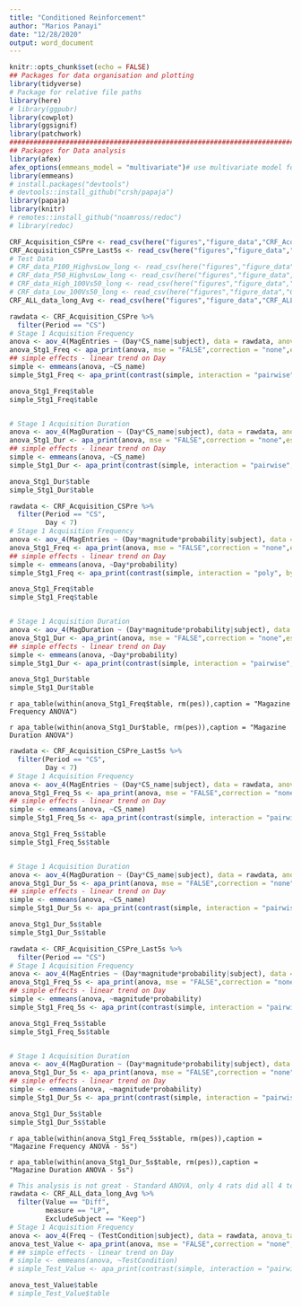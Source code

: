 ```yaml
---
title: "Conditioned Reinforcement"
author: "Marios Panayi"
date: "12/28/2020"
output: word_document
---
```


```r
knitr::opts_chunk$set(echo = FALSE)
## Packages for data organisation and plotting
library(tidyverse)
# Package for relative file paths
library(here)
# library(ggpubr)
library(cowplot)
library(ggsignif)
library(patchwork)
################################################################################
## Packages for Data analysis
library(afex)
afex_options(emmeans_model = "multivariate")# use multivariate model for all follow-up tests.
library(emmeans)
# install.packages("devtools")
# devtools::install_github("crsh/papaja")
library(papaja)
library(knitr)
# remotes::install_github("noamross/redoc")
# library(redoc)
```



```r
CRF_Acquisition_CSPre <- read_csv(here("figures","figure_data","CRF_Acquisition_CSPre.csv"))
CRF_Acquisition_CSPre_Last5s <- read_csv(here("figures","figure_data","CRF_Acquisition_CSPre_Last5s.csv"))
# Test Data
# CRF_data_P100_HighvsLow_long <- read_csv(here("figures","figure_data","CRF_data_P100_HighvsLow_long.csv"))
# CRF_data_P50_HighvsLow_long <- read_csv(here("figures","figure_data","CRF_data_P50_HighvsLow_long.csv"))
# CRF_data_High_100Vs50_long <- read_csv(here("figures","figure_data","CRF_data_High_100Vs50_long.csv"))
# CRF_data_Low_100Vs50_long <- read_csv(here("figures","figure_data","CRF_data_Low_100Vs50_long.csv"))
CRF_ALL_data_long_Avg <- read_csv(here("figures","figure_data","CRF_ALL_data_long_Avg.csv"))


```



```r
rawdata <- CRF_Acquisition_CSPre %>% 
  filter(Period == "CS")
# Stage 1 Acquisition Frequency
anova <- aov_4(MagEntries ~ (Day*CS_name|subject), data = rawdata, anova_table = list(correction = "none", es = "pes"))
anova_Stg1_Freq <- apa_print(anova, mse = "FALSE",correction = "none",es = "pes")
## simple effects - linear trend on Day
simple <- emmeans(anova, ~CS_name)
simple_Stg1_Freq <- apa_print(contrast(simple, interaction = "pairwise", adjust = "tukey"))

anova_Stg1_Freq$table
simple_Stg1_Freq$table


# Stage 1 Acquisition Duration
anova <- aov_4(MagDuration ~ (Day*CS_name|subject), data = rawdata, anova_table = list(correction = "none", es = "pes"))
anova_Stg1_Dur <- apa_print(anova, mse = "FALSE",correction = "none",es = "pes")
## simple effects - linear trend on Day
simple <- emmeans(anova, ~CS_name)
simple_Stg1_Dur <- apa_print(contrast(simple, interaction = "pairwise", adjust = "tukey"))

anova_Stg1_Dur$table
simple_Stg1_Dur$table

```



```r
rawdata <- CRF_Acquisition_CSPre %>% 
  filter(Period == "CS",
         Day < 7)
# Stage 1 Acquisition Frequency
anova <- aov_4(MagEntries ~ (Day*magnitude*probability|subject), data = rawdata, anova_table = list(correction = "none", es = "pes"))
anova_Stg1_Freq <- apa_print(anova, mse = "FALSE",correction = "none",es = "pes")
## simple effects - linear trend on Day
simple <- emmeans(anova, ~Day*probability)
simple_Stg1_Freq <- apa_print(contrast(simple, interaction = "poly", by = "probability", adjust = "tukey"))

anova_Stg1_Freq$table
simple_Stg1_Freq$table


# Stage 1 Acquisition Duration
anova <- aov_4(MagDuration ~ (Day*magnitude*probability|subject), data = rawdata, anova_table = list(correction = "none", es = "pes"))
anova_Stg1_Dur <- apa_print(anova, mse = "FALSE",correction = "none",es = "pes")
## simple effects - linear trend on Day
simple <- emmeans(anova, ~Day*probability)
simple_Stg1_Dur <- apa_print(contrast(simple, interaction = "pairwise", by = "Day", adjust = "tukey"))

anova_Stg1_Dur$table
simple_Stg1_Dur$table
```


`r apa_table(within(anova_Stg1_Freq$table, rm(pes)),caption = "Magazine Frequency ANOVA")`



`r apa_table(within(anova_Stg1_Dur$table, rm(pes)),caption = "Magazine Duration ANOVA")`


```r
rawdata <- CRF_Acquisition_CSPre_Last5s %>% 
  filter(Period == "CS",
         Day < 7)
# Stage 1 Acquisition Frequency
anova <- aov_4(MagEntries ~ (Day*CS_name|subject), data = rawdata, anova_table = list(correction = "none", es = "pes"))
anova_Stg1_Freq_5s <- apa_print(anova, mse = "FALSE",correction = "none",es = "pes")
## simple effects - linear trend on Day
simple <- emmeans(anova, ~CS_name)
simple_Stg1_Freq_5s <- apa_print(contrast(simple, interaction = "pairwise", adjust = "tukey"))

anova_Stg1_Freq_5s$table
simple_Stg1_Freq_5s$table


# Stage 1 Acquisition Duration
anova <- aov_4(MagDuration ~ (Day*CS_name|subject), data = rawdata, anova_table = list(correction = "none", es = "pes"))
anova_Stg1_Dur_5s <- apa_print(anova, mse = "FALSE",correction = "none",es = "pes")
## simple effects - linear trend on Day
simple <- emmeans(anova, ~CS_name)
simple_Stg1_Dur_5s <- apa_print(contrast(simple, interaction = "pairwise", adjust = "tukey"))

anova_Stg1_Dur_5s$table
simple_Stg1_Dur_5s$table
```




```r
rawdata <- CRF_Acquisition_CSPre_Last5s %>% 
  filter(Period == "CS")
# Stage 1 Acquisition Frequency
anova <- aov_4(MagEntries ~ (Day*magnitude*probability|subject), data = rawdata, anova_table = list(correction = "none", es = "pes"))
anova_Stg1_Freq_5s <- apa_print(anova, mse = "FALSE",correction = "none",es = "pes")
## simple effects - linear trend on Day
simple <- emmeans(anova, ~magnitude*probability)
simple_Stg1_Freq_5s <- apa_print(contrast(simple, interaction = "pairwise", by = "probability", adjust = "tukey"))

anova_Stg1_Freq_5s$table
simple_Stg1_Freq_5s$table


# Stage 1 Acquisition Duration
anova <- aov_4(MagDuration ~ (Day*magnitude*probability|subject), data = rawdata, anova_table = list(correction = "none", es = "pes"))
anova_Stg1_Dur_5s <- apa_print(anova, mse = "FALSE",correction = "none",es = "pes")
## simple effects - linear trend on Day
simple <- emmeans(anova, ~magnitude*probability)
simple_Stg1_Dur_5s <- apa_print(contrast(simple, interaction = "pairwise",  by = "probability", adjust = "tukey"))

anova_Stg1_Dur_5s$table
simple_Stg1_Dur_5s$table
```


`r apa_table(within(anova_Stg1_Freq_5s$table, rm(pes)),caption = "Magazine Frequency ANOVA - 5s")`



`r apa_table(within(anova_Stg1_Dur_5s$table, rm(pes)),caption = "Magazine Duration ANOVA - 5s")`





```r
# This analysis is not great - Standard ANOVA, only 4 rats did all 4 tests so this analysis kicks out too many subjects
rawdata <- CRF_ALL_data_long_Avg %>% 
  filter(Value == "Diff",
         measure == "LP",
         ExcludeSubject == "Keep")
# Stage 1 Acquisition Frequency
anova <- aov_4(Freq ~ (TestCondition|subject), data = rawdata, anova_table = list(correction = "none", es = "pes"))
anova_test_Value <- apa_print(anova, mse = "FALSE",correction = "none",es = "pes")
# ## simple effects - linear trend on Day
# simple <- emmeans(anova, ~TestCondition)
# simple_Test_Value <- apa_print(contrast(simple, interaction = "pairwise", by = "Probability", adjust = "tukey"))

anova_test_Value$table
# simple_Test_Value$table


```



